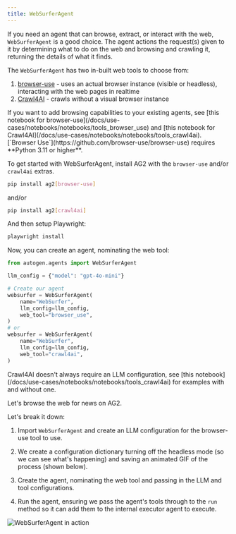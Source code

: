 ```yaml
---
title: WebSurferAgent
---
```


If you need an agent that can browse, extract, or interact with the web, `WebSurferAgent` is a good choice. The agent actions the request(s) given to it by determining what to do on the web and browsing and crawling it, returning the details of what it finds.

The `WebSurferAgent` has two in-built web tools to choose from:
1. [browser-use](https://github.com/browser-use/browser-use) - uses an actual browser instance (visible or headless), interacting with the web pages in realtime
2. [Crawl4AI](https://github.com/unclecode/crawl4ai) - crawls without a visual browser instance

<Tip>
If you want to add browsing capabilities to your existing agents, see [this notebook for browser-use](/docs/use-cases/notebooks/notebooks/tools_browser_use) and [this notebook for Crawl4AI](/docs/use-cases/notebooks/notebooks/tools_crawl4ai).
</Tip>

<Warning>
[`Browser Use`](https://github.com/browser-use/browser-use) requires **Python 3.11 or higher**.
</Warning>

To get started with WebSurferAgent, install AG2 with the `browser-use` and/or `crawl4ai` extras.
```bash
pip install ag2[browser-use]
````
and/or
```bash
pip install ag2[crawl4ai]
````

And then setup Playwright:
```bash
playwright install
```

Now, you can create an agent, nominating the web tool:
```python
from autogen.agents import WebSurferAgent

llm_config = {"model": "gpt-4o-mini"}

# Create our agent
websurfer = WebSurferAgent(
    name="WebSurfer",
    llm_config=llm_config,
    web_tool="browser_use",
)
# or
websurfer = WebSurferAgent(
    name="WebSurfer",
    llm_config=llm_config,
    web_tool="crawl4ai",
)
```

<Tip>
Crawl4AI doesn't always require an LLM configuration, see [this notebook](/docs/use-cases/notebooks/notebooks/tools_crawl4ai) for examples with and without one.
</Tip>

Let's browse the web for news on AG2.


<Example/>

Let's break it down:

1. Import `WebSurferAgent` and create an LLM configuration for the browser-use tool to use.

2. We create a configuration dictionary turning off the headless mode (so we can see what's happening) and saving an animated GIF of the process (shown below).

3. Create the agent, nominating the web tool and passing in the LLM and tool configurations.

4. Run the agent, ensuring we pass the agent's tools through to the `run` method so it can add them to the internal executor agent to execute.

![WebSurferAgent in action](./assets/websurferagent_animated.gif)
